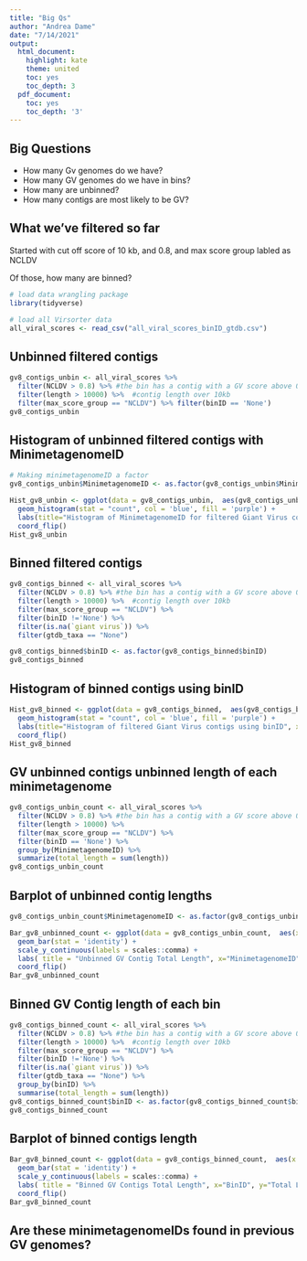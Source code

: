 ```yaml
---
title: "Big Qs"
author: "Andrea Dame"
date: "7/14/2021"
output:
  html_document:
    highlight: kate
    theme: united
    toc: yes
    toc_depth: 3
  pdf_document:
    toc: yes
    toc_depth: '3'
---
```

## Big Questions
* How many Gv genomes do we have?
* How many GV genomes do we have in bins?
* How many are unbinned?
* How many contigs are most likely to be GV?


## What we've filtered so far

Started with cut off score of 10 kb, and 0.8, and max score group labled as NCLDV
 
Of those, how many are binned?
```r
# load data wrangling package
library(tidyverse)
```

```r
# load all Virsorter data
all_viral_scores <- read_csv("all_viral_scores_binID_gtdb.csv")
```

## Unbinned filtered contigs
```r
gv8_contigs_unbin <- all_viral_scores %>%
  filter(NCLDV > 0.8) %>% #the bin has a contig with a GV score above 0.8
  filter(length > 10000) %>%  #contig length over 10kb 
  filter(max_score_group == "NCLDV") %>% filter(binID == 'None')
gv8_contigs_unbin
```

## Histogram of unbinned filtered contigs with MinimetagenomeID 
```r
# Making minimetagenomeID a factor 
gv8_contigs_unbin$MinimetagenomeID <- as.factor(gv8_contigs_unbin$MinimetagenomeID)

Hist_gv8_unbin <- ggplot(data = gv8_contigs_unbin,  aes(gv8_contigs_unbin$MinimetagenomeID)) + 
  geom_histogram(stat = "count", col = 'blue', fill = 'purple') +
  labs(title="Histogram of MinimetagenomeID for filtered Giant Virus contigs", x="MinimetagenomeID", y="Count") +
  coord_flip()
Hist_gv8_unbin
```


## Binned filtered contigs 

```r
gv8_contigs_binned <- all_viral_scores %>%
  filter(NCLDV > 0.8) %>% #the bin has a contig with a GV score above 0.8
  filter(length > 10000) %>%  #contig length over 10kb 
  filter(max_score_group == "NCLDV") %>% 
  filter(binID !='None') %>%   
  filter(is.na(`giant virus`)) %>% 
  filter(gtdb_taxa == "None")

gv8_contigs_binned$binID <- as.factor(gv8_contigs_binned$binID)
gv8_contigs_binned
```

## Histogram of binned contigs using binID
```r
Hist_gv8_binned <- ggplot(data = gv8_contigs_binned,  aes(gv8_contigs_binned$binID)) + 
  geom_histogram(stat = "count", col = 'blue', fill = 'purple') +
  labs(title="Histogram of filtered Giant Virus contigs using binID", x="binID", y="Count") +
  coord_flip()
Hist_gv8_binned
```

## GV unbinned contigs unbinned length of each minimetagenome 
```r
gv8_contigs_unbin_count <- all_viral_scores %>%
  filter(NCLDV > 0.8) %>% #the bin has a contig with a GV score above 0.8
  filter(length > 10000) %>%  
  filter(max_score_group == "NCLDV") %>% 
  filter(binID == 'None') %>% 
  group_by(MinimetagenomeID) %>% 
  summarize(total_length = sum(length))
gv8_contigs_unbin_count

```


## Barplot of unbinned contig lengths
```r
gv8_contigs_unbin_count$MinimetagenomeID <- as.factor(gv8_contigs_unbin_count$MinimetagenomeID)

Bar_gv8_unbinned_count <- ggplot(data = gv8_contigs_unbin_count,  aes(x = gv8_contigs_unbin_count$MinimetagenomeID, y = total_length)) + 
  geom_bar(stat = 'identity') +
  scale_y_continuous(labels = scales::comma) +
  labs( title = "Unbinned GV Contig Total Length", x="MinimetagenomeID", y="Total Length") +
  coord_flip()
Bar_gv8_unbinned_count
```
## Binned GV Contig length of each bin
```r
gv8_contigs_binned_count <- all_viral_scores %>%
  filter(NCLDV > 0.8) %>% #the bin has a contig with a GV score above 0.8
  filter(length > 10000) %>%  #contig length over 10kb 
  filter(max_score_group == "NCLDV") %>% 
  filter(binID !='None') %>%   
  filter(is.na(`giant virus`)) %>% 
  filter(gtdb_taxa == "None") %>% 
  group_by(binID) %>% 
  summarise(total_length = sum(length))
gv8_contigs_binned_count$binID <- as.factor(gv8_contigs_binned_count$binID)
gv8_contigs_binned_count
```
## Barplot of binned contigs length
```r
Bar_gv8_binned_count <- ggplot(data = gv8_contigs_binned_count,  aes(x = gv8_contigs_binned_count$binID, y = total_length)) + 
  geom_bar(stat = 'identity') +
  scale_y_continuous(labels = scales::comma) +
  labs( title = "Binned GV Contigs Total Length", x="BinID", y="Total Length") +
  coord_flip()
Bar_gv8_binned_count

```

## Are these minimetagenomeIDs found in previous GV genomes? 
